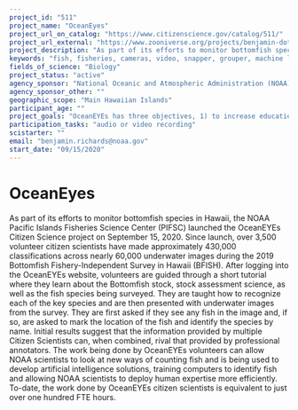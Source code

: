 ```yaml
---
project_id: "511"
project_name: "OceanEyes"
project_url_on_catalog: "https://www.citizenscience.gov/catalog/511/"
project_url_external: "https://www.zooniverse.org/projects/benjamin-dot-richards/oceaneyes"
project_description: "As part of its efforts to monitor bottomfish species in Hawaii, the NOAA Pacific Islands Fisheries Science Center (PIFSC) launched the OceanEYEs Citizen Science project on September 15, 2020.  Since launch, over 3,500 volunteer citizen scientists have made approximately 430,000 classifications across nearly 60,000 underwater images during the 2019 Bottomfish Fishery-Independent Survey in Hawaii (BFISH). After logging into the OceanEYEs website, volunteers are guided through a short tutorial where they learn about the Bottomfish stock, stock assessment science, as well as the fish species being surveyed.  They are taught how to recognize each of the key species and are then presented with underwater images from the survey.  They are first asked if they see any fish in the image and, if so, are asked to mark the location of the fish and identify the species by name. Initial results suggest that the information provided by multiple Citizen Scientists can, when combined, rival that provided by professional annotators. The work being done by OceanEYEs volunteers can allow NOAA scientists to look at new ways of counting fish and is being used to develop artificial intelligence solutions, training computers to identify fish and allowing NOAA scientists to deploy human expertise more efficiently. To-date, the work done by OceanEYEs citizen scientists is equivalent to just over one hundred FTE hours."
keywords: "fish, fisheries, cameras, video, snapper, grouper, machine learning, computer vision, artificial intelligence"
fields_of_science: "Biology"
project_status: "active"
agency_sponsor: "National Oceanic and Atmospheric Administration (NOAA)"
agency_sponsor_other: ""
geographic_scope: "Main Hawaiian Islands"
participant_age: ""
project_goals: "OceanEYEs has three objectives, 1) to increase education and outreach, 2) to create high quality and high volume training data for machine learning algorithms, and 3) to allow scientists to evaluate alternative methods for enumeration of fish targets from video."
participation_tasks: "audio or video recording"
scistarter: ""
email: "benjamin.richards@noaa.gov"
start_date: "09/15/2020"
---
```


# OceanEyes

As part of its efforts to monitor bottomfish species in Hawaii, the NOAA Pacific Islands Fisheries Science Center (PIFSC) launched the OceanEYEs Citizen Science project on September 15, 2020.  Since launch, over 3,500 volunteer citizen scientists have made approximately 430,000 classifications across nearly 60,000 underwater images during the 2019 Bottomfish Fishery-Independent Survey in Hawaii (BFISH). After logging into the OceanEYEs website, volunteers are guided through a short tutorial where they learn about the Bottomfish stock, stock assessment science, as well as the fish species being surveyed.  They are taught how to recognize each of the key species and are then presented with underwater images from the survey.  They are first asked if they see any fish in the image and, if so, are asked to mark the location of the fish and identify the species by name. Initial results suggest that the information provided by multiple Citizen Scientists can, when combined, rival that provided by professional annotators. The work being done by OceanEYEs volunteers can allow NOAA scientists to look at new ways of counting fish and is being used to develop artificial intelligence solutions, training computers to identify fish and allowing NOAA scientists to deploy human expertise more efficiently. To-date, the work done by OceanEYEs citizen scientists is equivalent to just over one hundred FTE hours.
